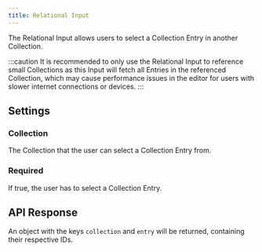 ```yaml
---
title: Relational Input
---
```


The Relational Input allows users to select a Collection Entry in another Collection.

:::caution
It is recommended to only use the Relational Input to reference small Collections as this Input will fetch all Entries in the referenced Collection, which may cause performance issues in the editor for users with slower internet connections or devices.
:::

<InputExample image="relational" />

## Settings

### Collection

The Collection that the user can select a Collection Entry from.

### Required

If true, the user has to select a Collection Entry.

<InputExample image="relational-settings" isSetting />

## API Response

An object with the keys `collection` and `entry` will be returned, containing their respective IDs.